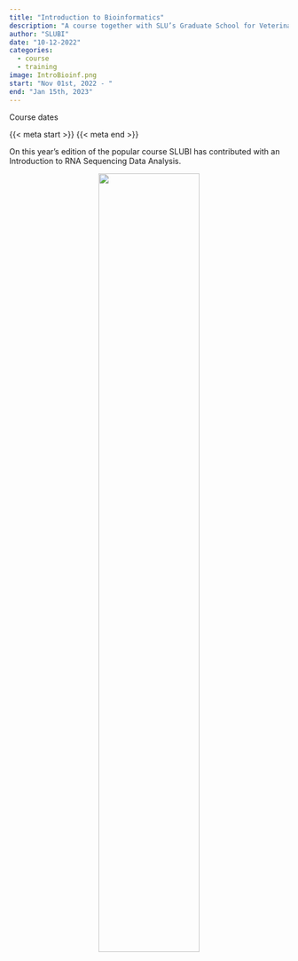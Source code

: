 ```yaml
---
title: "Introduction to Bioinformatics"
description: "A course together with SLU’s Graduate School for Veterinary Medicine and Animal Science."
author: "SLUBI"
date: "10-12-2022"
categories:
  - course
  - training
image: IntroBioinf.png
start: "Nov 01st, 2022 - "
end: "Jan 15th, 2023" 
---
```


::: {.course-meta-block .quarto-title-meta}
:::: {.quarto-title-meta-heading}
Course dates
::::
:::: {.quarto-title-meta-contents}
{{< meta start >}} {{< meta end >}}
::::
:::

On this year's edition of the popular course SLUBI has contributed with an Introduction to RNA Sequencing Data Analysis. 


<center>
![](IntroBioinf.png){.class width=60%}
